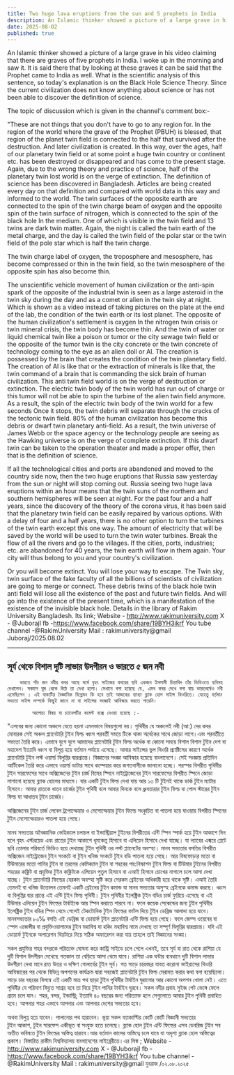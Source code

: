 ```yaml
---
title: Two huge lava eruptions from the sun and 5 prophets in India
description: An Islamic thinker showed a picture of a large grave in his video claiming that there are graves of five prophets in India. I woke up in the morning and saw it. It is said there that by looking at these graves it can be said that the Prophet came to India as well. What is the scientific analysis of this sentence, so today's explanation is on the Black Hole Science Theory. Since the current civilization does not know anything about science or has not been able to discover the definition of science.
date: 2025-08-02
published: true
---
```


An Islamic thinker showed a picture of a large grave in his video claiming that there are graves of five prophets in India. I woke up in the morning and saw it. It is said there that by looking at these graves it can be said that the Prophet came to India as well. What is the scientific analysis of this sentence, so today's explanation is on the Black Hole Science Theory. Since the current civilization does not know anything about science or has not been able to discover the definition of science.

The topic of discussion which is given in the channel's comment box:-

"These are not things that you don't have to go to any region for. In the region of the world where the grave of the Prophet (PBUH) is blessed, that region of the planet twin field is connected to the half that survived after the destruction. And later civilization is created. In this way, over the ages, half of our planetary twin field or at some point a huge twin country or continent etc. has been destroyed or disappeared and has come to the present stage. Again, due to the wrong theory and practice of science, half of the planetary twin lost world is on the verge of extinction. The definition of science has been discovered in Bangladesh. Articles are being created every day on that definition and compared with world data in this way and informed to the world. The twin surfaces of the opposite earth are connected to the spin of the twin charge beam of oxygen and the opposite spin of the twin surface of nitrogen, which is connected to the spin of the black hole In the medium. One of which is visible in the twin field and 13 twins are dark twin matter. Again, the night is called the twin earth of the metal charge, and the day is called the twin field of the polar star or the twin field of the pole star which is half the twin charge.

The twin charge label of oxygen, the troposphere and mesosphere, has become compressed or thin in the twin field, so the twin mesosphere of the opposite spin has also become thin.

The unscientific vehicle movement of human civilization or the anti-spin spark of the opposite of the industrial twin is seen as a large asteroid in the twin sky during the day and as a comet or alien in the twin sky at night. Which is shown as a video instead of taking pictures on the plate at the end of the lab, the condition of the twin earth or its lost planet. The opposite of the human civilization's settlement is oxygen In the nitrogen twin crisis or twin mineral crisis, the twin body has become thin. And the twin of water or liquid chemical twin like a poison or tumor or the city sewage twin field or the opposite of the tumor twin is the city concrete or the twin concrete of technology coming to the eye as an alien doll or AI. The creation is possessed by the brain that creates the condition of the twin planetary field. The creation of AI is like that or the extraction of minerals is like that, the twin command of a brain that is commanding the sick brain of human civilization. This anti twin field world is on the verge of destruction or extinction. The electric twin body of the twin world has run out of charge or this tumor will not be able to spin the turbine of the alien twin field anymore. As a result, the spin of the electric twin body of the twin world for a few seconds Once it stops, the twin debris will separate through the cracks of the tectonic twin field. 80% of the human civilization has become this debris or dwarf twin planetary anti-field. As a result, the twin universe of James Webb or the space agency or the technology people are seeing as the Hawking universe is on the verge of complete extinction. If this dwarf twin can be taken to the operation theater and made a proper offer, then that is the definition of science. 

If all the technological cities and ports are abandoned and moved to the country side now, then the two huge eruptions that Russia saw yesterday from the sun or night will stop coming out. Russia seeing two huge lava eruptions within an hour means that the twin suns of the northern and southern hemispheres will be seen at night. For the past four and a half years, since the discovery of the theory of the corona virus, it has been said that the planetary twin field can be easily repaired by various options. With a delay of four and a half years, there is no other option to turn the turbines of the twin earth except this one way. The amount of electricity that will be saved by the world will be used to turn the twin water turbines. Break the flow of all the rivers and go to the villages. If the cities, ports, industries; etc. are abandoned for 40 years, the twin earth will flow in them again. Your city will thus belong to you and your country's civilization.

Or you will become extinct. You will lose your way to escape.
The
Twin sky, twin surface of the fake faculty of all the billions of scientists of civilization are going to merge or connect. These debris twins of the black hole twin anti field will lose all the existence of the past and future twin fields. And will go into the existence of the present time, which is a manifestation of the existence of the invisible black hole.
Details in the library of Rakim University Bangladesh. Its link; Website - http://www.rakimuniversity.com
X - @JuborajI
fb -https://www.facebook.com/share/19BYH3ikrf
You tube channel -@RakimUniversity
Mail : rakimuniversity@gmail
Juboraj/2025.08.02

---

## সূর্য থেকে বিশাল দুটি লাভার  উদগীরন ও ভারতে ৫ জন নবী

        ভারতে পাঁচ জন নবীর কবর আছে মর্মে বৃহৎ সাইজের কবরের ছবি একজন ইসলামী চিন্তাবিদ তাঁর ভিডিওতে ছবিসহ দেখালেন। সকালে ঘুম থেকে উঠে তা দেখা হলো। সেখানে বলা হয়েছে যে, এসব কবর দেখে বলা যায় ভারতবর্ষেও নবী এসেছিলেন । এই বাক‍্যটির বৈজ্ঞানিক বিশ্লেষন কি হবে তাই আজকের ব‍্যাখ‍্যা ব্ল‍্যাক হোল সাইন্স থিওরিতে। যেহেতু বর্তমান সভ‍্যতা সাইন্স সম্পর্কে কিছুই জানে না বা সাইন্সের সংজ্ঞাই আবিস্কার করতে পারেনি।

            আলোচ‍্য বিষয় যা চ‍্যানেলটির কমেন্ট বক্সে দেওয়া হয়েছে :-

"এসবের জন‍্য কোনো অঞ্চলে যেতে হয়না  এমনভাবে বিষয়গুলো নয়। পৃথিবীর যে অঞ্চলেই নবী (আ:) দের কবর মোবারক সেই অঞ্চল প্ল‍্যানেটারি টুইন ফিল্ড ধ্বংস পরবর্তী সময়ে টিকে থাকা অর্ধেকের সাথে জোড়া লাগে।এবং পরবর্তীতে সভ‍্যতা তৈরি করে। এভাবে যুগে যুগে আমাদের প্ল‍্যানেটারি টুইন ফিল্ড অর্ধেক বা কোনো সময়ে বিশাল বিশাল টুইন দেশ বা মহাদেশ ইত‍্যাদি ধ্বংস বা বিলুপ্ত হয়ে বর্তমান পর্যায়ে এসেছে। আবার সাইন্সের ভুল থিওরি প্র‍্যাক্টিসের কারণে অর্ধেক প্ল‍্যানেটারি টুইন লস্ট ওয়ার্ল্ড বিলুপ্তির দ্বারপ্রান্তে। বিজ্ঞানের সংজ্ঞা আবিস্কার হয়েছে বাংলাদেশে। সেই সংজ্ঞায় প্রতিদিন আর্টিকেল তৈরি করে এভাবে ওয়ার্ল্ড ডাটার সাথে কম্পেয়ার করে জগতবাসীকে জানানো হচ্ছে। পরস্পর বিপরীত পৃথিবীর টুইন সারফেসের সাথে অক্সিজেনের টুইন চার্জ বিমের স্পিনে নাইট্রোজেনের টুইন সারফেসের বিপরীত স্পিনে জোড়া লাগানো হয়েছে ব্ল‍্যাক হোলের মাধ‍্যমে। যার একটি টুইন ফিল্ড দেখা যায় আর ১৩ টি টুইনই থাকে ডার্ক টুইন ম‍্যাটার হিসাবে। আবার রাতকে ধাতব চার্জের টূইন পৃথিবী বলে আবার দিনকে বলে ধ্রুবতারার টুইন ফিল্ড বা পোল স্টারের টুইন ফিল্ড যা  আধাতব টূইন চার্জের। 

অক্সিজেনের টুইন চার্জ লেবেল ট্রপোস্ফেয়ার ও  মেসোস্ফেয়ার টুইন ফিল্ডে  সংকুচিত বা পাতলা হয়ে যাওয়ায় বিপরীত স্পিনের  টুইন মেসোস্ফেয়ারও পাতলা হয়ে গেছে।

মানব সভ‍্যতার অবৈজ্ঞানিক ভেহিক‍্যাল চলাচল বা ইন্ডাস্ট্রিয়াল টুইনের বিপরীতের এন্টি স্পিন স্পার্ক হয়ে টুইন আকাশে দিন হলে বৃহৎ এস্টরয়েড এবং রাতের টুইন আকাশে ধূমকেতূ হিসাবে বা এলিয়েন হিসাবে দেখা যাচ্ছে। যা ল‍্যাবের এক্মরে প্লেটে ছবি তোলার পরিবর্তে ভিডিও হয়ে দেখাচ্ছে টুইন পৃথিবী ওর লস্ট প্ল‍্যানেটের অবস্হা। মানব সভ‍্যতার বসতির বিপরীত অক্সিজেন নাইট্রোজেন টুইন সংকটে বা টুইন খনিজ সংকটে টুইন বডি পাতলা হয়ে গেছে। আর বিষফোড়ার মতো  বা টিউমারের মতো পানির টুইন বা তরলের কেমিক‍্যাল টুইন বা শহরের পয়:নিস্কাশন টুইন ফিল্ড বা টিউমার টুইনের বিপরীত শহরের কঙ্ক্রিট বা প্রযুক্তির টুইন কঙ্ক্রিটকে এলিয়েন পুতুল হিসাবে বা এআই হিসাবে চোখের নাগালে চলে আসা দেখা যাচ্ছে। টুইন প্ল‍্যানেটারি ফিল্ডের যেরকম অবস্হা সৃষ্টি করে সেরকম ব্রেইনের অধিকারী হয়ে থাকে সৃষ্টি। এআই তৈরি তেমনই বা খনিজ উত্তোলন তেমনই একটি ব্রেইনের টুইন কমান্ড যা মানব সভ‍্যতার অসুস্হ ব্রেইনকে কমান্ড করছে। ধ্বংস বা বিলুপ্তির দ্বার প্রান্তে এই এন্টি টূইন ফিল্ড  পৃথিবী। টুইন পৃথিবীর ইলেক্ট্রিক টূইন বডির চার্জ ফুরিয়ে এসেছে বা এই টিউমার এলিয়েন টুইন ফিল্ডের টার্বাইকে আর স্পিন করাতে পারবে না। ফলে কয়েক সেকেন্ডের জন‍্য টুইন পৃথিবীর ইলেক্ট্রিক টুইন বডির স্পিন থেমে গেলেই টেকটোনিক টুইন ফিল্ডের ফাটল দিয়ে টুইন ডেব্রিজ আলাদা হয়ে যাবে।মানবসভ‍্যতার ৮০℅ বসতি  এই ডেব্রিজ বা ডোয়ার্ফ টূইন প্ল‍্যানেটারি এন্টি ফিল্ড হয়ে গেছে। ফলে জেম্স ওয়েবের বা স্পেস এজেন্সীর বা প্রযুক্তিওয়ালাদের টুইন মহাবিশ্ব যা হকিং মহাবিশ্ব নামে দেখছে তা সম্পূর্ণ বিলূপ্তির দ্বারপ্রান্তে। যদি এই ডোয়ার্ফ টুইনকে অপারেশন থিয়টারে নিয়ে সঠিক অফারেশন করা যায় তাহলে  তাই বিজ্ঞানের সংজ্ঞা। 

সকল প্রযুক্তির শহর বন্দরকে পরিত‍্যক্ত ঘোষনা করে কান্ট্রি সাইডে চলে গেলে এখনই, তবে সূর্য বা রাত থেকে রাশিয়া যে দুটি বিশাল উদগীরন দেখেছে গতকাল  তা বেড়িয়ে আসা থেমে যাবে। রাশিয়া এক ঘন্টার ব‍্যবধানে দুটি বিশাল লাভার উদগীরণ দেখা মানে রাত উত্তর ও দক্ষিণ গোলার্ধের টূইন সূর্য।  গত সাড়ে চারবছর যাবত করোনা ভাইরাসের থিওরি আবিস্কারের পর থেকে বিভিন্ন অপশনের কার্যক্রম দ্বারা সহজেই প্ল‍্যানেটারি টুইন ফিল্ড মেরামত করার কথা বলা হয়েছিলো। সাড়ে চার বছরের বিলম্বে এই একটি মাত্র পথ ছাড়া টুইন পৃথিবীর টার্বাইন ঘুরানোর আর কোনো অপশন খোলা নেই। এতে পৃথিবীর যে পরিমাণ বিদ‍্যুত সাশ্রয় হবে তা দিয়ে টুইন পানির টার্বাইন ঘুরবে। সকল নদীর প্রবাহ সুইজ গেট ভেঙ্গে ফেলে গ্রামে চলে যান। শহর, বন্দর, ইন্ডাস্ট্রি; ইত‍্যাদি ৪০ বছরের জন‍্য পরিত‍্যাক্ত হলে সেগুলোতে আবার টুইন পৃথিবী প্রবাহিত হবে। আপনার শহর এভাবে আপনার এবং আপনার দেশের সভ‍্যতার হবে। 

অথবা বিলুপ্ত হয়ে যাবেন। পালানোর পথ হারাবেন। 
ভূয়া সকল ফ‍্যাকাল্টির কোটি কোটি বিজ্ঞানী সভ‍্যতার  
টুইন আকাশ, টুইন সারফেস  একীভূত বা সংযুক্ত হতে চলেছে। ব্ল‍্যাক হোল টুইন এন্টি ফিল্ডের এসব ডেবরিজ টুইন সব অতীত ভবিষ‍্যত টুইন ফিল্ডের অস্তিত্ব হারাবে।আর বর্তমান কালের অস্তিত্বে চলে যাবে যা অদৃশ‍্য ব্ল‍্যাক হোল অস্তিত্বের প্রকাশ।
বিস্তারিত রাকীম বিশ্ববিদ্যালয় বাংলাদেশের লাইব্রেরীতে।এর লিঙ্ক ; Website - http://www.rakimuniversity.com
X - @JuborajI
fb -https://www.facebook.com/share/19BYH3ikrf
You tube channel -@RakimUniversity
Mail : rakimuniversity@gmail
যুবরাজ /০২.০৮.২০২৫
